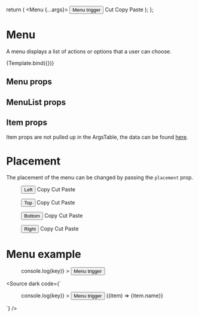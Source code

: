 
<Meta title="Design-system/Headless/Menu" component={Menu} />

  return (
    <Menu {...args}>
      <Button>Menu trigger</Button>
      <MenuList>
        <Item>Cut</Item>
        <Item>Copy</Item>
        <Item>Paste</Item>
      </MenuList>
    </Menu>
  );
};

# Menu

A menu displays a list of actions or options that a user can choose.

<Canvas>
  <Story name="Menu">{Template.bind({})}</Story>
</Canvas>

## Menu props

<ArgsTable story="Menu" of={Menu} />

## MenuList props

<ArgsTable of={MenuList} />

## Item props

Item props are not pulled up in the ArgsTable, the data can be found [here](https://react-spectrum.adobe.com/react-aria/Menu.html#item).

# Placement

The placement of the menu can be changed by passing the `placement` prop.

<Story name="Menu placement">
  <Menu placement="left">
    <Button>Left</Button>
    <MenuList>
      <Item key="copy">Copy</Item>
      <Item key="cut">Cut</Item>
      <Item key="paste">Paste</Item>
    </MenuList>
  </Menu>
  <Menu placement="top">
    <Button>Top</Button>
    <MenuList>
      <Item key="copy">Copy</Item>
      <Item key="cut">Cut</Item>
      <Item key="paste">Paste</Item>
    </MenuList>
  </Menu>
  <Menu placement="bottom">
    <Button>Bottom</Button>
    <MenuList>
      <Item key="copy">Copy</Item>
      <Item key="cut">Cut</Item>
      <Item key="paste">Paste</Item>
    </MenuList>
  </Menu>
  <Menu placement="right">
    <Button>Right</Button>
    <MenuList>
      <Item key="copy">Copy</Item>
      <Item key="cut">Cut</Item>
      <Item key="paste">Paste</Item>
    </MenuList>
  </Menu>
</Story>

# Menu example

<Canvas>
  <Story name="Menu example">
    <Menu
      items={[
        { id: 1, name: "New" },
        { id: 2, name: "Open" },
      ]}
      onAction={(key) => console.log(key)}
    >
      <Button>Menu trigger</Button>
    </Menu>
  </Story>
</Canvas>

<Source
  dark
  code={`
<Menu
  items={[
    { id: 1, name: "New" },
    { id: 2, name: "Open" },
  ]}
  onAction={(key) => console.log(key)}
>
  <Button>Menu trigger</Button>
  <MenuList>{(item) => <Item key={item.name}>{item.name}</Item>}</MenuList>
</Menu>
`}
/>
